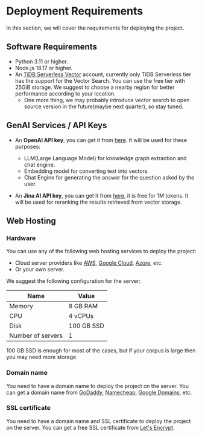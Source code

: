 # Deployment Requirements
In this section, we will cover the requirements for deploying the project.


## Software Requirements
* Python 3.11 or higher.
* Node.js 18.17 or higher.
* An [TiDB Serverless Vector](https://pingcap.com/ai) account, currently only TiDB Serverless tier has the support for the Vector Search. You can use the free tier with 25GiB storage. We suggest to choose a nearby region for better performance according to your location.
  * One more thing, we may probably introduce vector search to open source version in the future(maybe next quarter), so stay tuned.


## GenAI Services / API Keys

* An **OpenAI API key**, you can get it from [here](https://platform.openai.com/). It will be used for these purposes:
  * LLM(Large Language Model) for knowledge graph extraction and chat engine.
  * Embedding model for converting text into vectors.
  * Chat Engine for generating the answer for the question asked by the user.

* An **Jina AI API key**, you can get it from [here](https://jina.ai/reranker/), it is free for 1M tokens. It will be used for reranking the results retrieved from vector storage.


## Web Hosting

### Hardware
You can use any of the following web hosting services to deploy the project:
* Cloud server providers like [AWS](https://aws.amazon.com/), [Google Cloud](https://cloud.google.com/), [Azure](https://azure.microsoft.com/), etc.
* Or your own server.

We suggest the following configuration for the server:

| Name                 | Value            |
|----------------------|------------------|
| Memory               | 8 GB RAM         |
| CPU                  | 4 vCPUs          |
| Disk                 | 100 GB SSD       |
| Number of servers    | 1                |

100 GB SSD is enough for most of the cases, but if your corpus is large then you may need more storage.

### Domain name
You need to have a domain name to deploy the project on the server. You can get a domain name from [GoDaddy](https://www.godaddy.com/), [Namecheap](https://www.namecheap.com/), [Google Domains](https://domains.google/), etc.

### SSL certificate
You need to have a domain name and SSL certificate to deploy the project on the server. You can get a free SSL certificate from [Let's Encrypt](https://letsencrypt.org/).